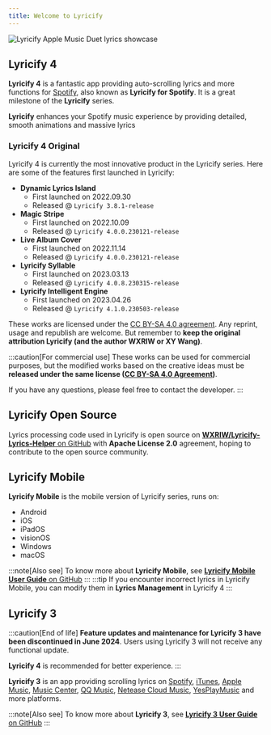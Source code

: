 ```yaml
---
title: Welcome to Lyricify
---
```


![Lyricify Apple Music Duet lyrics showcase](@assets/get-started/func-lyrics-am-duet.png)

## Lyricify 4

**Lyricify 4** is a fantastic app providing auto-scrolling lyrics and more functions for [Spotify](https://spotify.com),
also known as **Lyricify for Spotify**. It is a great milestone of the **Lyricify** series.

**Lyricify** enhances your Spotify music experience by providing detailed, smooth animations and massive lyrics

### Lyricify 4 Original

Lyricify 4 is currently the most innovative product in the Lyricify series.
Here are some of the features first launched in Lyricify:

- **Dynamic Lyrics Island**
  - First launched on 2022.09.30
  - Released @ `Lyricify 3.8.1-release`
- **Magic Stripe**
  - First launched on 2022.10.09
  - Released @ `Lyricify 4.0.0.230121-release`
- **Live Album Cover**
  - First launched on 2022.11.14
  - Released @ `Lyricify 4.0.0.230121-release`
- **Lyricify Syllable**
  - First launched on 2023.03.13
  - Released @ `Lyricify 4.0.8.230315-release`
- **Lyricify Intelligent Engine**
  - First launched on 2023.04.26
  - Released @ `Lyricify 4.1.0.230503-release`

These works are licensed under the [CC BY-SA 4.0 agreement](https://creativecommons.org/licenses/by-sa/4.0/).
Any reprint, usage and republish are welcome.
But remember to **keep the original attribution Lyricify (and the author WXRIW or XY Wang)**.

:::caution[For commercial use]
These works can be used for commercial purposes, but the modified works based on the creative ideas must be
**released under the same license ([CC BY-SA 4.0 Agreement](https://creativecommons.org/licenses/by-sa/4.0/))**.

If you have any questions, please feel free to contact the developer.
:::

## Lyricify Open Source

Lyrics processing code used in Lyricify is open source on [**WXRIW/Lyricify-Lyrics-Helper** on GitHub](https://github.com/WXRIW/Lyricify-Lyrics-Helper)
with **Apache License 2.0** agreement, hoping to contribute to the open source community.

## Lyricify Mobile

**Lyricify Mobile** is the mobile version of Lyricify series, runs on:

- Android
- iOS
- iPadOS
- visionOS
- Windows
- macOS

:::note[Also see]
To know more about **Lyricify Mobile**, see
[**Lyricify Mobile User Guide** on GitHub](https://github.com/WXRIW/Lyricify-App/blob/main/docs/Lyricify%20Mobile/README.md)
:::
:::tip
If you encounter incorrect lyrics in Lyricify Mobile, you can modify them in **Lyrics Management** in Lyricify 4
:::

## Lyricify 3

:::caution[End of life]
**Feature updates and maintenance for Lyricify 3 have been discontinued in June 2024**.
Users using Lyricify 3 will not receive any functional update.

**Lyricify 4** is recommended for better experience.
:::

**Lyricify 3** is an app providing scrolling lyrics on [Spotify](https://www.spotify.com), [iTunes](https://www.apple.com/itunes/),
[Apple Music](https://music.apple.com/), [Music Center](https://www.sony.com/electronics/support/articles/MC4PC020001), [QQ Music](https://y.qq.com), [Netease Cloud Music](https://music.163.com),
[YesPlayMusic](https://github.com/qier222/YesPlayMusic) and more platforms.

:::note[Also see]
To know more about **Lyricify 3**, see [**Lyricify 3 User Guide** on GitHub](https://github.com/WXRIW/Lyricify-App/blob/main/docs/Lyricify%203/README.md)
:::
